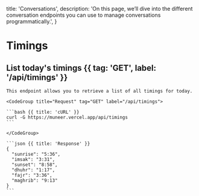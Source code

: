   title: 'Conversations',
  description:
    'On this page, we’ll dive into the different conversation endpoints you can use to manage conversations programmatically.',
}

# Timings

## List today's timings {{ tag: 'GET', label: '/api/timings' }}

<Row>
  <Col>

    This endpoint allows you to retrieve a list of all timings for today.

  </Col>
  <Col sticky>

    <CodeGroup title="Request" tag="GET" label="/api/timings">

    ```bash {{ title: 'cURL' }}
    curl -G https://muneer.vercel.app/api/timings
    ```

    </CodeGroup>

    ```json {{ title: 'Response' }}
    {
      "sunrise": "5:36",
      "imsak": "3:31",
      "sunset": "8:58",
      "dhuhr": "1:17",
      "fajr": "3:36",
      "maghrib": "9:13"
    }
    ```

  </Col>
</Row>

